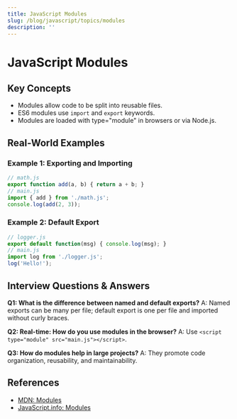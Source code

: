 ```yaml
---
title: JavaScript Modules
slug: /blog/javascript/topics/modules
description: ''
---
```

# JavaScript Modules

## Key Concepts
- Modules allow code to be split into reusable files.
- ES6 modules use `import` and `export` keywords.
- Modules are loaded with type="module" in browsers or via Node.js.

## Real-World Examples

### Example 1: Exporting and Importing
```javascript
// math.js
export function add(a, b) { return a + b; }
// main.js
import { add } from './math.js';
console.log(add(2, 3));
```

### Example 2: Default Export
```javascript
// logger.js
export default function(msg) { console.log(msg); }
// main.js
import log from './logger.js';
log('Hello!');
```

## Interview Questions & Answers

**Q1: What is the difference between named and default exports?**
A: Named exports can be many per file; default export is one per file and imported without curly braces.

**Q2: Real-time: How do you use modules in the browser?**
A: Use `<script type="module" src="main.js"></script>`.

**Q3: How do modules help in large projects?**
A: They promote code organization, reusability, and maintainability.

## References
- [MDN: Modules](https://developer.mozilla.org/en-US/docs/Web/JavaScript/Guide/Modules)
- [JavaScript.info: Modules](https://javascript.info/modules)
